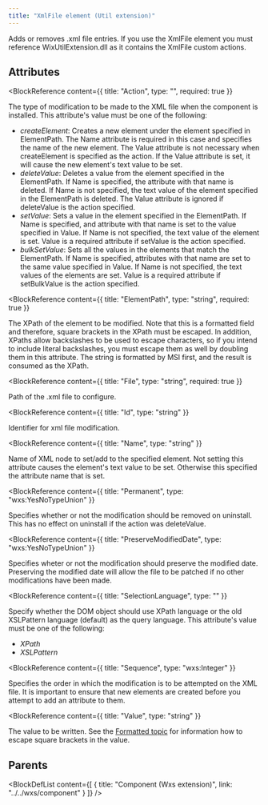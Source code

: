 ```yaml
---
title: "XmlFile element (Util extension)"
---
```



Adds or removes .xml file entries. If you use the XmlFile element you must reference WixUtilExtension.dll as it contains the XmlFile custom actions.


## Attributes

<BlockWrapper>

  <BlockReference
    content={{
      title: "Action",
      type: "",
      required: true
    }}
  >
  The type of modification to be made to the XML file when the component is installed. This attribute's value must be one of the following:
  - *createElement*: Creates a new element under the element specified in ElementPath. The Name attribute is required in this case and specifies the name of the new element. The Value attribute is not necessary when createElement is specified as the action. If the Value attribute is set, it will cause the new element's text value to be set.
  - *deleteValue*: Deletes a value from the element specified in the ElementPath. If Name is specified, the attribute with that name is deleted. If Name is not specified, the text value of the element specified in the ElementPath is deleted. The Value attribute is ignored if deleteValue is the action specified.
  - *setValue*: Sets a value in the element specified in the ElementPath. If Name is specified, and attribute with that name is set to the value specified in Value. If Name is not specified, the text value of the element is set. Value is a required attribute if setValue is the action specified.
  - *bulkSetValue*: Sets all the values in the elements that match the ElementPath. If Name is specified, attributes with that name are set to the same value specified in Value. If Name is not specified, the text values of the elements are set. Value is a required attribute if setBulkValue is the action specified.
  </BlockReference>

  <BlockReference
    content={{
      title: "ElementPath",
      type: "string",
      required: true
    }}
  >
  The XPath of the element to be modified. Note that this is a formatted field and therefore, square brackets in the XPath must be escaped. In addition, XPaths allow backslashes to be used to escape characters, so if you intend to include literal backslashes, you must escape them as well by doubling them in this attribute. The string is formatted by MSI first, and the result is consumed as the XPath.
  </BlockReference>

  <BlockReference
    content={{
      title: "File",
      type: "string",
      required: true
    }}
  >
  Path of the .xml file to configure.
  </BlockReference>

  <BlockReference
    content={{
      title: "Id",
      type: "string"
    }}
  >
  Identifier for xml file modification.
  </BlockReference>

  <BlockReference
    content={{
      title: "Name",
      type: "string"
    }}
  >
  Name of XML node to set/add to the specified element. Not setting this attribute causes the element's text value to be set. Otherwise this specified the attribute name that is set.
  </BlockReference>

  <BlockReference
    content={{
      title: "Permanent",
      type: "wxs:YesNoTypeUnion"
    }}
  >
  Specifies whether or not the modification should be removed on uninstall. This has no effect on uninstall if the action was deleteValue.
  </BlockReference>

  <BlockReference
    content={{
      title: "PreserveModifiedDate",
      type: "wxs:YesNoTypeUnion"
    }}
  >
  Specifies wheter or not the modification should preserve the modified date. Preserving the modified date will allow the file to be patched if no other modifications have been made.
  </BlockReference>

  <BlockReference
    content={{
      title: "SelectionLanguage",
      type: ""
    }}
  >
  Specify whether the DOM object should use XPath language or the old XSLPattern language (default) as the query language. This attribute's value must be one of the following:
  - *XPath*
  - *XSLPattern*
  </BlockReference>

  <BlockReference
    content={{
      title: "Sequence",
      type: "wxs:Integer"
    }}
  >
  Specifies the order in which the modification is to be attempted on the XML file. It is important to ensure that new elements are created before you attempt to add an attribute to them.
  </BlockReference>

  <BlockReference
    content={{
      title: "Value",
      type: "string"
    }}
  >
  The value to be written. See the [Formatted topic](http://msdn.microsoft.com/library/aa368609(VS.85).aspx) for information how to escape square brackets in the value.
  </BlockReference>

</BlockWrapper>


## Parents

<BlockDefList content={[
    {
      title: "Component (Wxs extension)",
      link: "../../wxs/component"
    }
  ]}
/>